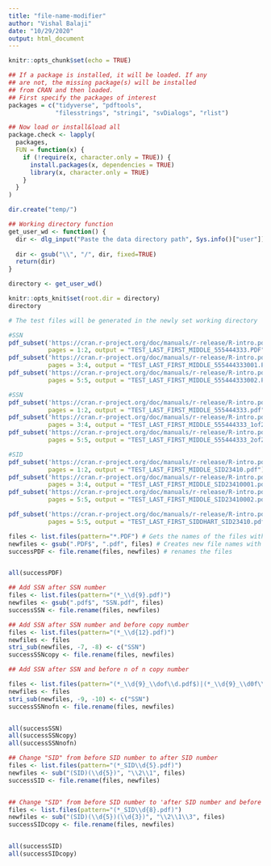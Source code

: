 ---
title: "file-name-modifier"
author: "Vishal Balaji"
date: "10/29/2020"
output: html_document
---

```{r setup, include=FALSE}

knitr::opts_chunk$set(echo = TRUE)

## If a package is installed, it will be loaded. If any 
## are not, the missing package(s) will be installed 
## from CRAN and then loaded.
## First specify the packages of interest
packages = c("tidyverse", "pdftools",
             "filesstrings", "stringi", "svDialogs", "rlist")

## Now load or install&load all
package.check <- lapply(
  packages,
  FUN = function(x) {
    if (!require(x, character.only = TRUE)) {
      install.packages(x, dependencies = TRUE)
      library(x, character.only = TRUE)
    }
  }
)

dir.create("temp/")

## Working directory function
get_user_wd <- function() {
  dir <- dlg_input("Paste the data directory path", Sys.info()["user"])$res
  
  dir <- gsub("\\", "/", dir, fixed=TRUE)
  return(dir)
}

directory <- get_user_wd()

knitr::opts_knit$set(root.dir = directory)
directory
```

```{r test-file-generator, message=FALSE, include=FALSE, results=FALSE}
# The test files will be generated in the newly set working directory

#SSN
pdf_subset('https://cran.r-project.org/doc/manuals/r-release/R-intro.pdf',
           pages = 1:2, output = "TEST_LAST_FIRST_MIDDLE_555444333.PDF")
pdf_subset('https://cran.r-project.org/doc/manuals/r-release/R-intro.pdf',
           pages = 3:4, output = "TEST_LAST_FIRST_MIDDLE_555444333001.PDF")
pdf_subset('https://cran.r-project.org/doc/manuals/r-release/R-intro.pdf',
           pages = 5:5, output = "TEST_LAST_FIRST_MIDDLE_555444333002.PDF")

#SSN
pdf_subset('https://cran.r-project.org/doc/manuals/r-release/R-intro.pdf',
           pages = 1:2, output = "TEST_LAST_FIRST_MIDDLE_555444333.pdf")
pdf_subset('https://cran.r-project.org/doc/manuals/r-release/R-intro.pdf',
           pages = 3:4, output = "TEST_LAST_FIRST_MIDDLE_555444333_1of2.pdf")
pdf_subset('https://cran.r-project.org/doc/manuals/r-release/R-intro.pdf',
           pages = 5:5, output = "TEST_LAST_FIRST_MIDDLE_555444333_2of2.pdf")

#SID 
pdf_subset('https://cran.r-project.org/doc/manuals/r-release/R-intro.pdf',
           pages = 1:2, output = "TEST_LAST_FIRST_MIDDLE_SID23410.pdf")
pdf_subset('https://cran.r-project.org/doc/manuals/r-release/R-intro.pdf',
           pages = 3:4, output = "TEST_LAST_FIRST_MIDDLE_SID23410001.pdf")
pdf_subset('https://cran.r-project.org/doc/manuals/r-release/R-intro.pdf',
           pages = 5:5, output = "TEST_LAST_FIRST_MIDDLE_SID23410002.pdf")

pdf_subset('https://cran.r-project.org/doc/manuals/r-release/R-intro.pdf',
           pages = 5:5, output = "TEST_LAST_FIRST_SIDDHART_SID23410.pdf")
```

```{r extension-corrector}
files <- list.files(pattern="*.PDF") # Gets the names of the files with .PDF extensions
newfiles <- gsub(".PDF$", ".pdf", files) # Creates new file names with replaced .pdf extension
successPDF <- file.rename(files, newfiles) # renames the files


all(successPDF)
```

```{r ssn-name}
## Add SSN after SSN number
files <- list.files(pattern="(*_\\d{9}.pdf)")
newfiles <- gsub(".pdf$", "SSN.pdf", files)
successSSN <- file.rename(files, newfiles)

## Add SSN after SSN number and before copy number
files <- list.files(pattern="(*_\\d{12}.pdf)")
newfiles <- files
stri_sub(newfiles, -7, -8) <- c("SSN")
successSSNcopy <- file.rename(files, newfiles)

## Add SSN after SSN and before n of n copy number

files <- list.files(pattern="(*_\\d{9}_\\dof\\d.pdf$)|(*_\\d{9}_\\d0f\\d.pdf$)|(*_\\d{9}_\\dOf\\d.pdf$)")
newfiles <- files
stri_sub(newfiles, -9, -10) <- c("SSN")
successSSNnofn <- file.rename(files, newfiles)


all(successSSN)
all(successSSNcopy)
all(successSSNnofn)
```

```{r sid-name}
## Change "SID" from before SID number to after SID number
files <- list.files(pattern="(*_SID\\d{5}.pdf)")
newfiles <- sub("(SID)(\\d{5})", "\\2\\1", files)
successSID <- file.rename(files, newfiles)


## Change "SID" from before SID number to 'after SID number and before copy number'
files <- list.files(pattern="(*_SID\\d{8}.pdf)")
newfiles <- sub("(SID)(\\d{5})(\\d{3})", "\\2\\1\\3", files)
successSIDcopy <- file.rename(files, newfiles)


all(successSID)
all(successSIDcopy)
```


